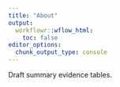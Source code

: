 ```yaml
---
title: "About"
output:
  workflowr::wflow_html:
    toc: false
editor_options:
  chunk_output_type: console
---
```


Draft summary evidence tables. 
